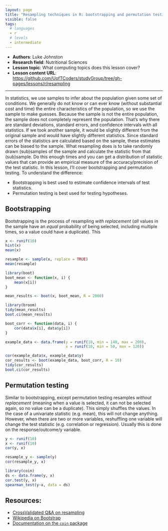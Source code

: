 ```yaml
---
layout: page
title: "Resampling techniques in R: bootstrapping and permutation testing"
visible: false
tags:
  # languages
  - r
  # levels
  - intermediate
---
```

<!-- change visible to true if you want it on the site -->
<!-- remove any tags listed above that are not relevant -->

 - **Authors**: Luke Johnston 
 - **Research field**: Nutritional Sciences
 - **Lesson topic**: What computing topics does this lesson cover?
 - **Lesson content URL**: <https://github.com/UofTCoders/studyGroup/tree/gh-pages/lessons/r/resampling>

-----

In statistics, we use samples to infer about the population given some set of
conditions. We generally do not know or can ever know (without substantial cost
and time) the entire characteristics of the population, so we use the sample to
make guesses. Because the sample is not the entire population, the sample does
not completely represent the population. That's why there are standard
deviations, standard errors, and confidence intervals with all statistics. If we
took another sample, it would be slightly different from the original sample and
would have slightly different statistics. Since standard errors of the
statistics are calculated based on the sample, these estimates can be biased to
the sample. What resampling does is to take randomly drawn (sub)samples of the
sample and calculate the statistic from that (sub)sample. Do this enough times and
you can get a distribution of statistic values that can provide an empirical
measure of the accuracy/precision of the test statistic. In this lesson, I'll
cover bootstrapping and permutation testing. To understand the difference:

- Bootstrapping is best used to estimate confidence intervals of test statistics.
- Permutation testing is best used for testing hypotheses.

## Bootstrapping

Bootstrapping is the process of resampling *with replacement* (*all* values in
the sample have an *equal* probability of being selected, including multiple
times, so a value could have a duplicate). This 

```r
x <- runif(10)
hist(x)
mean(x)

resample <- sample(x, replace = TRUE)
mean(resample)

library(boot)
boot_mean <- function(x, i) {
    mean(x[i])
}

mean_results <- boot(x, boot_mean, R = 2000)

library(broom)
tidy(mean_results)
boot.ci(mean_results)

boot_corr <- function(data, i) {
    cor(data$x[i], data$y[i])
}

example_data <- data.frame(y = runif(10, min = 140, max = 200),
                           x = runif(10, min = 50, max = 120))

cor(example_data$x, example_data$y)
cor_results <- boot(example_data, boot_corr, R = 10)
tidy(cor_results)
boot.ci(cor_results)
```

## Permutation testing

Similar to bootstrapping, except permutation testing resamples *without
replacement* (meaning when a value is selected, it can not be selected again, so
no value can be a duplicate). This simply shuffles the values. In the case of a
univariate statistic (e.g. mean), this will not change anything. However, when
there are two or more variables, reshuffling one variable will change the test
statistic (e.g. correlation or regression). Usually this is done on the
response/outcome/y variable.

```r
y <- runif(10)
x <- runif(10)
cor(y, x)

resample_y <- sample(y)
cor(resample_y, x)

library(coin)
ds <- data.frame(y, x)
cor.test(y, x)
spearman_test(y~x, data = ds)


```


## Resources:

- [CrossValidated Q&A on resampling](https://stats.stackexchange.com/questions/104040/resampling-simulation-methods-monte-carlo-bootstrapping-jackknifing-cross)
- [Wikipedia on Bootstrap](https://en.wikipedia.org/wiki/Bootstrapping_(statistics))
- [Documentation on the `coin` package](https://cran.r-project.org/web/packages/coin/vignettes/coin.pdf)
